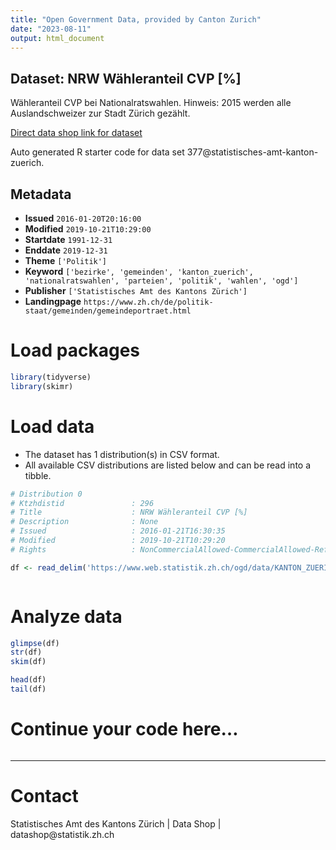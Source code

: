 ```yaml
---
title: "Open Government Data, provided by Canton Zurich"
date: "2023-08-11"
output: html_document
---
```


## Dataset: NRW Wähleranteil CVP [%]

Wähleranteil CVP bei Nationalratswahlen. Hinweis: 2015 werden alle Auslandschweizer zur Stadt Zürich gezählt.

[Direct data shop link for dataset](https://www.zh.ch/de/politik-staat/opendata.zhweb-noredirect.zhweb-cache.html#/datasets/377@statistisches-amt-kanton-zuerich)

Auto generated R starter code for data set 377@statistisches-amt-kanton-zuerich.

## Metadata

- **Issued** `2016-01-20T20:16:00`
- **Modified** `2019-10-21T10:29:00`
- **Startdate** `1991-12-31`
- **Enddate** `2019-12-31`
- **Theme** `['Politik']`
- **Keyword** `['bezirke', 'gemeinden', 'kanton_zuerich', 'nationalratswahlen', 'parteien', 'politik', 'wahlen', 'ogd']`
- **Publisher** `['Statistisches Amt des Kantons Zürich']`
- **Landingpage** `https://www.zh.ch/de/politik-staat/gemeinden/gemeindeportraet.html`


# Load packages

```r

library(tidyverse)
library(skimr)

```

# Load data

-   The dataset has 1 distribution(s) in CSV format.
-   All available CSV distributions are listed below and can be read into a tibble.

```r

# Distribution 0
# Ktzhdistid               : 296
# Title                    : NRW Wähleranteil CVP [%]
# Description              : None
# Issued                   : 2016-01-21T16:30:35
# Modified                 : 2019-10-21T10:29:20
# Rights                   : NonCommercialAllowed-CommercialAllowed-ReferenceRequired

df <- read_delim('https://www.web.statistik.zh.ch/ogd/data/KANTON_ZUERICH_120.csv')



```

# Analyze data

```r

glimpse(df)
str(df)
skim(df)

head(df)
tail(df)

```

# Continue your code here...

```r

```

------------------------------------------------------------------------

# Contact

Statistisches Amt des Kantons Zürich | Data Shop | datashop@statistik.zh.ch
